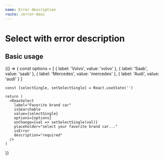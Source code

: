 ```yaml
---
name: Error description
route: /error-desc
---
```


# Select with error description

## Basic usage

<Playground>
  {() => {
    const options = [
      { label: 'Volvo', value: 'volvo' },
      { label: 'Saab', value: 'saab' },
      { label: 'Mercedes', value: 'mercedes' },
      { label: 'Audi', value: 'audi' }
    ]

    const [selectSingle, setSelectSingle] = React.useState('')

    return (
      <ReaxSelect
        label="Favorite brand car"
        isSearchable
        value={selectSingle}
        options={options}
        onChange={val => setSelectSingle(val)}
        placeholder="select your favorite brand car..."
        isError
        description="required"
      />
    )
  }}
</Playground>
